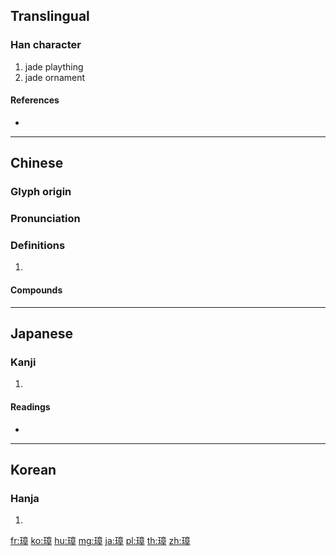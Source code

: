 ==Translingual==

===Han character===
{{Han char|rn=96|rad=玉|as=11|sn=15|four=10146|canj=MGYTJ}}

# jade plaything
# jade ornament

====References====
* {{Han ref|kx=0741.130|dkj=21211|dj=1150.300|hdz=21135.170|uh=748B|ud=29835|bh=BCFD|bd=48381}}

----

==Chinese==
{{zh-forms}}

===Glyph origin===
{{Han etym}}

===Pronunciation===
{{zh-pron
|m=zhāng
|c=zoeng1
|mc=y
|oc=y
|cat=
}}

===Definitions===
{{zh-hanzi}}

# {{rfdef|zh}}

====Compounds====
{{zh-der|圭璋|弄璋|弄璋之喜|弄璋之慶|朱元璋|珪璋|珪璋特達|璋瓚}}

----

==Japanese==

===Kanji===
{{ja-kanji|grade=|rs=玉11}}

# {{defn|lang=ja|sort=玉11}}

====Readings====
* {{ja-readings|on=[[しょう]] (shō)|kun=[[ひしゃく]] (hishaku), [[たま]] (tama), [[あらわす]] (arawasu)|nanori=}}

----

==Korean==

===Hanja===
{{ko-hanja|hangeul=장|eumhun=|rv=jang|mr=chang|y=cang}}

# {{defn|lang=ko|sort=玉11}}

[[fr:璋]]
[[ko:璋]]
[[hu:璋]]
[[mg:璋]]
[[ja:璋]]
[[pl:璋]]
[[th:璋]]
[[zh:璋]]